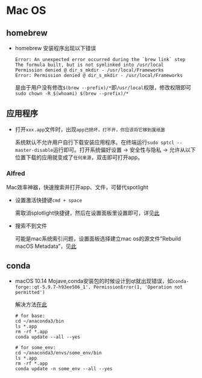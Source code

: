 # Mac OS

## homebrew

- homebrew 安装程序出现以下错误
  
  ```
  Error: An unexpected error occurred during the `brew link` step
  The formula built, but is not symlinked into /usr/local
  Permission denied @ dir_s_mkdir - /usr/local/Frameworks
  Error: Permission denied @ dir_s_mkdir - /usr/local/Frameworks
  ```
  
  是由于用户没有修改`$(brew --prefix)/*`即`/usr/local`权限，修改权限即可`sudo chown -R $(whoami) $(brew --prefix)/*`

## 应用程序 {#app}

- 打开`xxx.app`文件时，出现`app已损坏，打不开，你应该将它移到废纸篓`

  系统默认不允许用户自行下载安装应用程序。在终端运行`sudo sptcl --master-disable`运行即可。打开系统偏好设置 -> 安全性与隐私 -> 允许从以下位置下载的应用就变成了`任何来源`，双击即可打开app。

### Alfred

Mac效率神器，快速搜索并打开app、文件，可替代spotlight

- 设置激活快捷键`cmd + space`

  需取消splotlight快捷键，然后在设置面板里设置即可，详见[此](https://www.alfredapp.com/help/troubleshooting/cmd-space/)

- 搜索不到文件
  
  可能是mac系统索引问题，设置面板选择建立mac os的源文件"Rebuild macOS Metadata"，见[此](https://www.alfredapp.com/help/troubleshooting/indexing/)
  
## conda

- macOS 10.14 Mojave,conda安装包的时候设计到qt就出现错误，如`conda-forge::qt-5.9.7-h93ee506_1'. PermissionError(1, 'Operation not permitted')`

  解决方法[在此](https://github.com/conda/conda/issues/8440#issuecomment-481167572)
  
  ```
  # for base:
  cd ~/anaconda3/bin
  ls *.app
  rm -rf *.app
  conda update --all --yes
  
  # for some_env:
  cd ~/anaconda3/envs/some_env/bin
  ls *.app
  rm -rf *.app
  conda update -n some_env --all --yes
```
